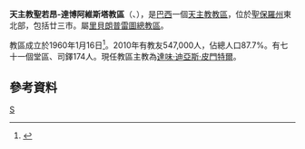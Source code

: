 {{Infobox Roman Catholic diocese
|name=聖若昂-達博阿維斯塔
|jurisdiction=教區
|latin = Dioecesis Sancti Ioannis in Brasilia
|image = 
|caption =
|location = [[巴西|巴西]]
|territory = [[聖保羅州|聖保羅州]]束北部
|population = 547,000
|rite = [[罗马礼|罗马礼]]
|patron =
|province = 里貝朗普雷圖
|established = 1960年
|cathedral = 聖若翰洗者主教座堂
|co-cathedral =
|leadership = 主教
|website =[http://www.diocesesaojoao.org.br/novo/ 官方網貢]
|patriarch=
|metropolitan =
|ordinary = 達味·迪亞斯·皮門特爾
|coadjutor archbishop =
|coadjutor bishop =
|auxiliary =
|emeritus =
}}
'''天主教聖若昂-達博阿維斯塔教區'''（{{lang-la|Dioecesis Sancti Ioannis in Brasilia}}、{{lang-pt|Diocese de São João da Boa Vista}}），是[[巴西|巴西]]一個[[天主教|天主教]][[教區|教區]]，位於[[聖保羅州|聖保羅州]]東北部，包括廿三市。屬[[天主教里貝朗普雷圖總教區|里貝朗普雷圖總教區]]。

教區成立於1960年1月16日<ref>{{cite journal
|journal=[[宗座公報|宗座公報]]
|publisher=梵蒂岡出版社
|date=1961年
|volume=53
|title=''Quandoquidem novae''
|page=94
|url=http://www.vatican.va/archive/aas/documents/AAS%2053%20%5B1961%5D%20-%20ocr.pdf
|access-date=2013-11-29
|archive-date=2013-10-07
|archive-url=https://web.archive.org/web/20131007213220/http://www.vatican.va/archive/aas/documents/AAS%2053%20%5B1961%5D%20-%20ocr.pdf
|dead-url=no
}}</ref>。2010年有教友547,000人，佔總人口87.7%。有七十一個堂區、司鐸174人。現任教區主教為[[達味·迪亞斯·皮門特爾|達味·迪亞斯·皮門特爾]]。

==參考資料==
{{reflist}}
[[Category:巴西天主教教區|S]]